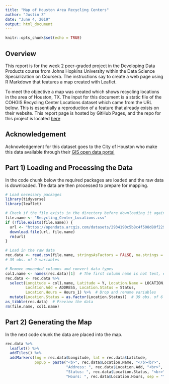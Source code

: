 ```yaml
---
title: "Map of Houston Area Recycling Centers"
author: "Justin Z"
date: "June 4, 2019"
output: html_document
---
```



```r

knitr::opts_chunk$set(echo = TRUE)

```


## Overview

This report is for the week 2 peer-graded project in the Developing Data
Products course from Johns Hopkins University within the Data Science
Specialization on Coursera. The instructions say to create a web page using R
Markdown that features a map created with Leaflet. 

To meet the objective a map was created which shows recycling locations in the
area of Houston, TX. The input for this document is a static file of the COHGIS
Recycling Center Locations dataset which came from the URL below. This is
essentially a reproduction of a feature that already exists on their website.
This report page is hosted by GitHub Pages, and the repo for this project is
located [here][2]

[2]: https://github.com/jtzingsheim1/Houston-Recycling-Map  "GitHub repo"

## Acknowledgement

Acknowledgement for this dataset goes to the City of Houston who make this data
available through their [GIS open data portal][1]

[1]: https://cohgis-mycity.opendata.arcgis.com/  "COHGIS Website"


## Part 1) Loading and Processing the Data

In the code chunk below the required packages are loaded and the raw data is
downloaded. The data are then processed to prepare for mapping.

```r

# Load necessary packages
library(tidyverse)
library(leaflet)

# Check if the file exists in the directory before downloading it again
file.name <- "Recycling_Center_Locations.csv"
if (!file.exists(file.name)) {
  url <- "https://opendata.arcgis.com/datasets/2934190c5b8c4f508d80f22905d8cacc_2.csv"
  download.file(url, file.name)
  rm(url)
}

# Load in the raw data
rec.data <- read.csv(file.name, stringsAsFactors = FALSE, na.strings = " ")
# 39 obs. of 9 variables

# Remove unneeded columns and convert data types
col1.name <- names(rec.data)[1]  # The first column name is not text, extract it
rec.data <- rec.data %>%
  select(Longitude = col1.name, Latitude = Y, Location.Name = LOCATION,
         Location.Add = ADDRESS, Location.Status = Status,
         Location.Hours = Hours_1) %>%  # Drop and rename variables
  mutate(Location.Status = as.factor(Location.Status))  # 39 obs. of 6 variables
as_tibble(rec.data)  # Preview the data
rm(file.name, col1.name)

```


## Part 2) Generating the Map

In the next code chunk the data are placed into the map.

```r

rec.data %>%
  leaflet() %>%
  addTiles() %>%
  addMarkers(lng = rec.data$Longitude, lat = rec.data$Latitude,
             popup = paste("<b>", rec.data$Location.Name, "</b><br>",
                           "Address: ", rec.data$Location.Add, "<br>",
                           "Status: ", rec.data$Location.Status, "<br>",
                           "Hours: ", rec.data$Location.Hours, sep = ""))

```

